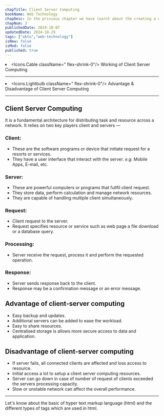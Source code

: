 ```yaml
---
chapTitle: Client Server Computing
bookName: Web Technology
chapDesc: In the privious chapter we have learnt about the creating a web projects and important things to be write projects.
chapNum: 3
publishedDate: 2024-10-07
updatedDate: 2024-10-29
tags: ["aktu","web-technology"]
isNew: false
isMod: false
published: true
---
```


<ChapIntro><li className="flex gap-3"><Icons.Cable className=" flex-shrink-0"/> Working of Client Server Computing </li><hr className="my-2"/><li className="flex gap-3"><Icons.Lightbulb className=" flex-shrink-0"/> Advantage & Disadvantage of Client Server Computing </li></ChapIntro>

---

## Client Server Computing
It is a fundamental architecture for distributing task and resource across a network.
It relies on two key players client and servers &mdash;

<FigureMdx lightUrl="wt-client-server-diagram" desc="Client Server Computing diagram"/>

### Client:
- These are the software programs or device that initiate request for a resorts or services.
- They have a user interface that interact with the server. *e.g.* Mobile Apps, E-mail, etc.

### Server:
- These are powerful computers or programs that fullfil client request.
- They store data, perform calculation and manage network resources.
- They are capable of handling multiple client simultaneously.

### Request:
- Client request to the server.
- Request specifies resource or service such as web page a file download or a database query.

### Processing:
- Server receive the request, process it and perform the requested operation.

### Response:
- Server sends response back to the client.
- Response may be a confirmation message or an error message.

## Advantage of client-server computing
- Easy backup and updates.
- Additional servers can be added to ease the workload.
- Easy to share resources.
- Centralised storage is allows more secure access to data and application.

## Disadvantage of client-server computing
- If server fails, all connected clients are affected and loss access to resource.
- Initial access a lot to setup a client server computing resources.
- Server can go down in case of number of request of clients exceeded the servers processing capacity.
- Slow or unstable network can affect the overall performance.

---

<NextUp nextChap="4" nextChapName="Hyper Text Markup Language HTML" nextChapLink="/web-technology/html"> Let's know about the basic of hyper text markup language (html) and the different types of tags which are used in html.</NextUp>
